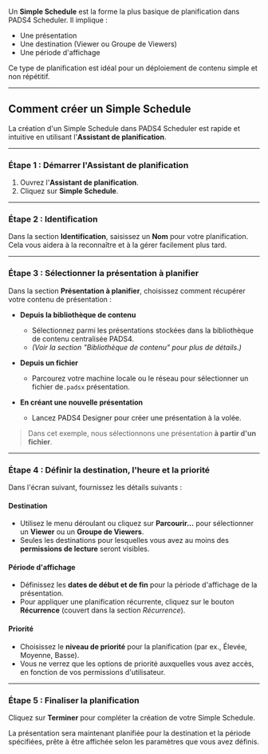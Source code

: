 Un **Simple Schedule** est la forme la plus basique de planification dans PADS4 Scheduler. Il implique :

* Une présentation
* Une destination (Viewer ou Groupe de Viewers)
* Une période d'affichage

Ce type de planification est idéal pour un déploiement de contenu simple et non répétitif.

***

## Comment créer un Simple Schedule

La création d'un Simple Schedule dans PADS4 Scheduler est rapide et intuitive en utilisant l'**Assistant de planification**.

***

### Étape 1 : Démarrer l'Assistant de planification

1. Ouvrez l'**Assistant de planification**.
2. Cliquez sur **Simple Schedule**.

***

### Étape 2 : Identification

Dans la section **Identification**, saisissez un **Nom** pour votre planification. Cela vous aidera à la reconnaître et à la gérer facilement plus tard.

***

### Étape 3 : Sélectionner la présentation à planifier

Dans la section **Présentation à planifier**, choisissez comment récupérer votre contenu de présentation :

* **Depuis la bibliothèque de contenu**
  * Sélectionnez parmi les présentations stockées dans la bibliothèque de contenu centralisée PADS4.
  * *(Voir la section "Bibliothèque de contenu" pour plus de détails.)*

* **Depuis un fichier**
  * Parcourez votre machine locale ou le réseau pour sélectionner un fichier de`.padsx` présentation.

* **En créant une nouvelle présentation**
  * Lancez PADS4 Designer pour créer une présentation à la volée.

> Dans cet exemple, nous sélectionnons une présentation **à partir d'un fichier**.

***

### Étape 4 : Définir la destination, l'heure et la priorité

Dans l'écran suivant, fournissez les détails suivants :

#### **Destination**

* Utilisez le menu déroulant ou cliquez sur **Parcourir...** pour sélectionner un **Viewer** ou un **Groupe de Viewers**.
* Seules les destinations pour lesquelles vous avez au moins des **permissions de lecture** seront visibles.

#### **Période d'affichage**

* Définissez les **dates de début et de fin** pour la période d'affichage de la présentation.
* Pour appliquer une planification récurrente, cliquez sur le bouton **Récurrence** (couvert dans la section *Récurrence*).

#### **Priorité**

* Choisissez le **niveau de priorité** pour la planification (par ex., Élevée, Moyenne, Basse).
* Vous ne verrez que les options de priorité auxquelles vous avez accès, en fonction de vos permissions d'utilisateur.

***

### Étape 5 : Finaliser la planification

Cliquez sur **Terminer** pour compléter la création de votre Simple Schedule.

La présentation sera maintenant planifiée pour la destination et la période spécifiées, prête à être affichée selon les paramètres que vous avez définis.
